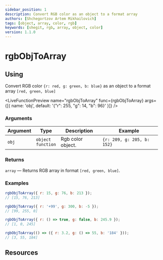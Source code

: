 ```yaml
---
sidebar_position: 1
description: Convert RGB color as an object to a format array
authors: [Shchegortzov Artem Mikhailovich]
tags: [object, array, color, rgb]
keywords: [shegit, rgb, array, object, color]
version: 1.1.0
---
```




# rgbObjToArray

## Using

Convert RGB color `{r: red, g: green, b: blue}` as an object to a format array `[red, green, blue]`

<LiveFunctionPreview
  name="rgbObjToArray"
  func={rgbObjToArray}
  args={[{ name: 'obj', default: '{"r": 255, "g": 14, "b": 96}' }]}
/>

### Arguments

| Argument | Type                       | Description       | Example                    |
| -------- | -------------------------- | ----------------- | -------------------------- |
| `obj`    | `object` <br /> `function` | Rgb color object. | `{r: 209, g: 205, b: 152}` |

### Returns

`array` — Returns RGB array in format `[red, green, blue]`.

### Examples

```js
rgbObjToArray({ r: 15, g: 76, b: 213 });
// [15, 76, 213]

rgbObjToArray({ r: '+99', g: 300, b: -5 });
// [99, 255, 0]

rgbObjToArray({ r: () => true, g: false, b: 245.9 });
// [1, 0, 245]

rgbObjToArray(() => ({ r: 3.2, g: () => 55, b: '184' }));
// [3, 55, 184]
```

## Resources

<Resources constants={constants} />
